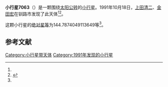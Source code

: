 {{Infobox planet
| bgcolour = #FFFFC0
| name = 7063
| symbol = 
| image = 
| caption = 
| discovery = yes
| discovery_ref = 
| discoverer = [[上田清二|上田清二]]、[[金田宏|金田宏]]
| discovery_site = [[钏路市|钏路市]] 
| discovered = 1991年10月18日
| designations = yes
| mp_name = 
| named_after = 
| alt_names = 1991 UK/ 1950 TO1 / 1976 SC9 / 1987 RA4 / 1987 SU6
| mp_category = [[主带小行星|主带小行星]]
| orbit_ref = <ref name="a">[http://ssd.jpl.nasa.gov/sbdb.cgi?sstr=7063 7063] {{Wayback|url=http://ssd.jpl.nasa.gov/sbdb.cgi?sstr=7063 |date=20201124023009 }}，小行星數據庫瀏覽器（JPL Small-Body Database Browser）－[[美国国家航空航天局|美国国家航空航天局]]喷气推进实验室</ref>
| epoch = 2456400.5 (2013年4月18日更新)
| aphelion = {{convert|2.723619049717398|AU|km|3|abbr=on|lk=out}}
| perihelion = {{convert|2.078829218049443|AU|km|3|abbr=on}}
| semimajor = {{convert|2.40122413388342|AU|km|3|abbr=on}}
| eccentricity = 0.134262733
| period = 1359.087682 [[日|日]]<br />3.72[[儒略年|儒略年]]
| avg_speed = 
| inclination = 2.112290172451326
| asc_node = 264.4929831283862
| mean_anomaly = 
| arg_peri = 144.7874049113649
| satellites = 
| physical_characteristics = yes
| dimensions = 
| mass = 
| density = 
| surface_grav = 
| escape_velocity = 
| sidereal_day = 
| axial_tilt = 
| pole_ecliptic_lat = 
| pole_ecliptic_lon = 
| albedo = 
| temperatures= 
| temp_name1 = 
| mean_temp_1 = 
| max_temp_1 = 
| temp_name2 = 
| max_temp_2 = 
| spectral_type = 
| abs_magnitude = 144.7874049113649
}}

'''小行星7063'''（{{lang-en|7063}}）是一颗围绕[[太阳|太阳]][[公转|公转]]的[[小行星|小行星]]。1991年10月18日，[[上田清二|上田清二]]、[[金田宏|金田宏]]在钏路市发现了此天体<ref name="a" /><ref>{{cite news|title=小行星列表|url=http://cfa-www.harvard.edu/iau/lists/NumberedMPs.txt|accessdate=2013-07-08|newspaper=哈佛大学|archive-date=2008-05-17|archive-url=https://web.archive.org/web/20080517010638/http://cfa-www.harvard.edu/iau/lists/NumberedMPs.txt|dead-url=no}}</ref>。

这颗小行星的[[绝对星等|绝对星等]]为144.7874049113649等<ref name="a" />。

==参考文献==
{{reflist}}
{{Minor Planet Number|[[小行星7062|小行星7062]]|[[小行星7064|小行星7064]]}}

{{小天体}}

[[Category:小行星带天体|Category:小行星带天体]]
[[Category:1991年发现的小行星|Category:1991年发现的小行星]]

{{asteroid-stub}}